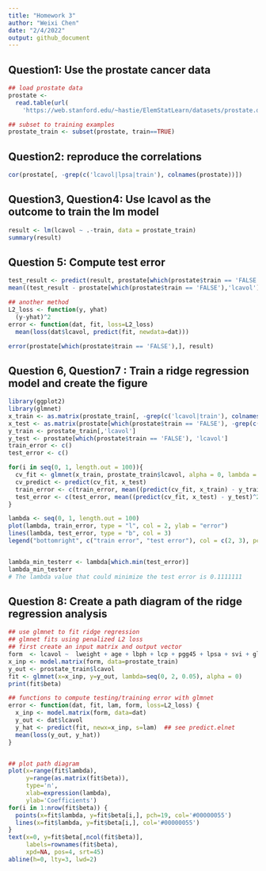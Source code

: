 ```yaml
---
title: "Homework 3"
author: "Weixi Chen"
date: "2/4/2022"
output: github_document
---
```


## Question1: Use the prostate cancer data

```r
## load prostate data
prostate <- 
  read.table(url(
    'https://web.stanford.edu/~hastie/ElemStatLearn/datasets/prostate.data'))

## subset to training examples
prostate_train <- subset(prostate, train==TRUE)
```

## Question2: reproduce the correlations

```r
cor(prostate[, -grep(c('lcavol|lpsa|train'), colnames(prostate))])
```

## Question3, Question4: Use lcavol as the outcome to train the lm model

```r
result <- lm(lcavol ~ .-train, data = prostate_train)
summary(result)
```

## Question 5: Compute test error

```r
test_result <- predict(result, prostate[which(prostate$train == 'FALSE'),])
mean((test_result - prostate[which(prostate$train == 'FALSE'),'lcavol'])^2)
```

```r
## another method
L2_loss <- function(y, yhat)
  (y-yhat)^2
error <- function(dat, fit, loss=L2_loss)
  mean(loss(dat$lcavol, predict(fit, newdata=dat)))

error(prostate[which(prostate$train == 'FALSE'),], result)
```

## Question 6, Question7 : Train a ridge regression model and create the figure

```r
library(ggplot2)
library(glmnet)
x_train <- as.matrix(prostate_train[, -grep(c('lcavol|train'), colnames(prostate))])
x_test <- as.matrix(prostate[which(prostate$train == 'FALSE'), -grep(c('lcavol|train'), colnames(prostate))])
y_train <- prostate_train[,'lcavol']
y_test <- prostate[which(prostate$train == 'FALSE'), 'lcavol']
train_error <- c()
test_error <- c()

for(i in seq(0, 1, length.out = 100)){
  cv_fit <- glmnet(x_train, prostate_train$lcavol, alpha = 0, lambda = i)
  cv_predict <- predict(cv_fit, x_test)
  train_error <- c(train_error, mean((predict(cv_fit, x_train) - y_train)^2))
  test_error <- c(test_error, mean((predict(cv_fit, x_test) - y_test)^2))
}

lambda <- seq(0, 1, length.out = 100)
plot(lambda, train_error, type = "l", col = 2, ylab = "error")
lines(lambda, test_error, type = "b", col = 3)
legend("bottomright", c("train error", "test error"), col = c(2, 3), pch = 3)


lambda_min_testerr <- lambda[which.min(test_error)]
lambda_min_testerr
# The lambda value that could minimize the test error is 0.1111111
```

## Question 8: Create a path diagram of the ridge regression analysis

```r
## use glmnet to fit ridge regression
## glmnet fits using penalized L2 loss
## first create an input matrix and output vector
form  <- lcavol ~  lweight + age + lbph + lcp + pgg45 + lpsa + svi + gleason
x_inp <- model.matrix(form, data=prostate_train)
y_out <- prostate_train$lcavol
fit <- glmnet(x=x_inp, y=y_out, lambda=seq(0, 2, 0.05), alpha = 0)
print(fit$beta)
```

```r
## functions to compute testing/training error with glmnet
error <- function(dat, fit, lam, form, loss=L2_loss) {
  x_inp <- model.matrix(form, data=dat)
  y_out <- dat$lcavol
  y_hat <- predict(fit, newx=x_inp, s=lam)  ## see predict.elnet
  mean(loss(y_out, y_hat))
}


## plot path diagram
plot(x=range(fit$lambda),
     y=range(as.matrix(fit$beta)),
     type='n',
     xlab=expression(lambda),
     ylab='Coefficients')
for(i in 1:nrow(fit$beta)) {
  points(x=fit$lambda, y=fit$beta[i,], pch=19, col='#00000055')
  lines(x=fit$lambda, y=fit$beta[i,], col='#00000055')
}
text(x=0, y=fit$beta[,ncol(fit$beta)], 
     labels=rownames(fit$beta),
     xpd=NA, pos=4, srt=45)
abline(h=0, lty=3, lwd=2)
```


